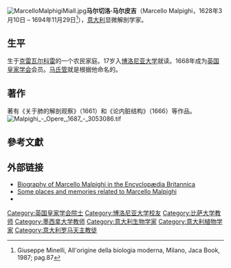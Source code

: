 {{refimprove|time=2013-07-05T23:43:12+00:00}}
[[Image:MarcelloMalphigiMiall.jpg|thumb]]'''马尔切洛·马尔皮吉'''（Marcello Malpighi，1628年3月10日 – 1694年11月29日<ref>Giuseppe Minelli, All'origine della biologia moderna, Milano, Jaca Book, 1987; pag.87</ref>），[[意大利|意大利]]显微解剖学家。

==生平==
生于[[克雷瓦尔科雷|克雷瓦尔科雷]]的一个农民家庭。17岁入[[博洛尼亚大学|博洛尼亚大学]]就读。1668年成为[[英国皇家学会|英国皇家学会]]会员。[[马氏管|马氏管]]就是根据他命名的。

==著作==
著有《关于肺的解剖观察》（1661）和《论内脏结构》（1666）等作品。
[[File:Malpighi_-_Opere,_1687_-_3053086.tif|thumb]]

==參考文獻==
<references/>

==外部链接==
{{commons category}}
* [http://www.spaceship-earth.org/Biograph/Malpighi.htm Biography of Marcello Malpighi in the Encyclopædia Britannica] {{Wayback|url=http://www.spaceship-earth.org/Biograph/Malpighi.htm |date=20210522140024 }}
* [http://himetop.wikidot.com/marcello-malpighi Some places and memories related to Marcello Malpighi] {{Wayback|url=http://himetop.wikidot.com/marcello-malpighi |date=20210522133848 }}
* {{CathEncy|wstitle=Marcello Malpighi}}

{{Authority control}}
{{DEFAULTSORT:Malpighi, Marcello}}
[[Category:英国皇家学会院士|Category:英国皇家学会院士]]
[[Category:博洛尼亚大学校友|Category:博洛尼亚大学校友]]
[[Category:比萨大学教师|Category:比萨大学教师]]
[[Category:墨西拿大学教师|Category:墨西拿大学教师]]
[[Category:意大利生物学家|Category:意大利生物学家]]
[[Category:意大利植物学家|Category:意大利植物学家]]
[[Category:意大利罗马天主教徒|Category:意大利罗马天主教徒]]